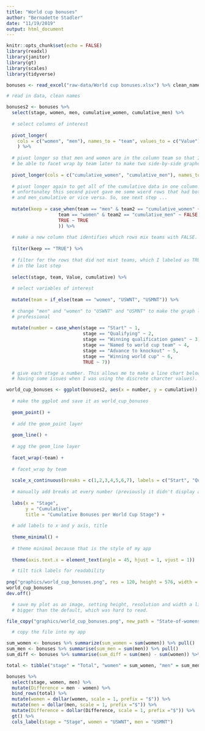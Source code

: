 ```yaml
---
title: "World cup bonuses"
author: "Bernadette Stadler"
date: "11/19/2019"
output: html_document
---
```


```r
knitr::opts_chunk$set(echo = FALSE)
library(readxl)
library(janitor)
library(gt)
library(scales)
library(tidyverse)
```

```r

bonuses <- read_excel("raw-data/World cup bonuses.xlsx") %>% clean_names

# read in data, clean names 

bonuses2 <- bonuses %>%
  select(stage, women, men, cumulative_women, cumulative_men) %>%
  
  # select columns of interest 
  
  pivot_longer(
    cols = c("women", "men"), names_to = "team", values_to = c("Value")
    ) %>% 
  
  # pivot longer so that men and women are in the column team so that I will 
  # be able to facet wrap by team later to make two side-by-side graphc 
  
  pivot_longer(cols = c("cumulative_women", "cumulative_men"), names_to = "team2", values_to = "cumulative") %>% 
  
  # pivot longer again to get all of the cumulative data in one column. 
  # unfortunatey this second pivot gave me some wierd rows that had both women 
  # and men_cumulative or vice versa. So, see next step ... 
  
  mutate(keep = case_when(team == "men" & team2 == "cumulative_women" ~ FALSE, 
                   team == "women" & team2 == "cumulative_men" ~ FALSE,
                   TRUE ~ TRUE
                   )) %>% 
  
  # make a new column that identifies which rows mix teams with FALSE. 
  
  filter(keep == "TRUE") %>% 
  
  # filter for the rows that did not mixt teams, which I labeled as TRUE 
  # in the last step 
  
  select(stage, team, Value, cumulative) %>% 
  
  # select variables of interest 
  
  mutate(team = if_else(team == "women", "USWNT", "USMNT")) %>%
  
  # change "men" and "women" to "USWNT" and "USMNT" to make the graph look more 
  # professional 
  
  mutate(number = case_when(stage == "Start" ~ 1,
                            stage == "Qualifying" ~ 2, 
                            stage == "Winning qualification games" ~ 3, 
                            stage == "Named to world cup team" ~ 4,
                            stage == "Advance to knockout" ~ 5, 
                            stage == "Winning world cup" ~ 6,
                            TRUE ~ 7))

  # give each stage a number. This allows me to make a line chart below (I was 
  # having some issues when I was using the discrete charcter values). 

```

```r

world_cup_bonuses <- ggplot(bonuses2, aes(x = number, y = cumulative)) +
  
  # make the ggplot and save it as world_cup_bonuses
  
  geom_point() +
  
  # add the geom_point layer
  
  geom_line() +
  
  # agg the geom_line layer 
  
  facet_wrap(~team) +
  
  # facet_wrap by team 
  
  scale_x_continuous(breaks = c(1,2,3,4,5,6,7), labels = c("Start", "Qualifying", "Winning qualification games", "Named to world cup team", "Advance to knockout", "Winning world cup", "Victory tour")) +
  
  # manually add breaks at every number (previously it didn't display all of them),   # label each number with its associated stage 
  
  labs(x = "Stage",
       y = "Cumulative", 
       title = "Cumulative Bonuses per World Cup Stage") +
  
  # add labels to x and y axis, title 
  
  theme_minimal() +
  
  # theme minimal because that is the style of my app
  
  theme(axis.text.x = element_text(angle = 45, hjust = 1, vjust = 1))

  # tilt tick labels for readability 
  
png("graphics/world_cup_bonuses.png", res = 120, height = 576, width = 576)
world_cup_bonuses
dev.off()

  # save my plot as an image, setting height, resolution and width a little
  # bigger than the default, which was hard to read.

file_copy("graphics/world_cup_bonuses.png", new_path = "State-of-womens-soccer/www/world_cup_bonuses.png", overwrite = TRUE)

  # copy the file into my app 

```

```r

sum_women <- bonuses %>% summarize(sum_women = sum(women)) %>% pull()
sum_men <- bonuses %>% summarise(sum_men = sum(men)) %>% pull()
sum_diff <- bonuses %>% summarise(sum_diff = sum(men) - sum(women)) %>% pull()

total <- tibble("stage" = "Total", "women" = sum_women, "men" = sum_men, "Difference" = sum_diff)

bonuses %>% 
  select(stage, women, men) %>% 
  mutate(Difference = men - women) %>%
  bind_rows(total) %>% 
  mutate(women = dollar(women, scale = 1, prefix = "$")) %>% 
  mutate(men = dollar(men, scale = 1, prefix ="$")) %>% 
  mutate(Difference = dollar(Difference, scale = 1, prefix ="$")) %>% 
  gt() %>% 
  cols_label(stage = "Stage", women = "USWNT", men = "USMNT")

```

